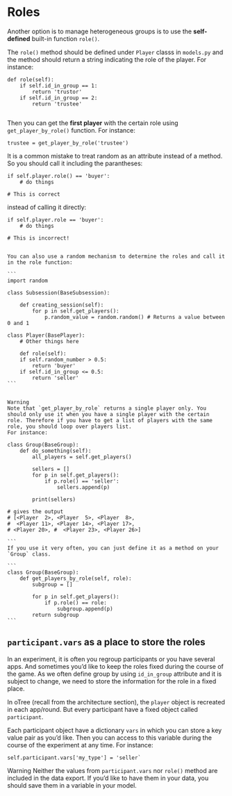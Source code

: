 # Roles


Another option is to manage heterogeneous groups is to use the **self-defined** built-in function `role()`. 

The `role()` method should be defined under `Player` classs in `models.py` and the method should return a string indicating the role of the player. For instance:

```
def role(self):
    if self.id_in_group == 1:
        return 'trustor'
    if self.id_in_group == 2:
        return 'trustee'
        
```

Then you can get the **first player** with the certain role using `get_player_by_role()` function. For instance:

`trustee = get_player_by_role('trustee')`


It is a common mistake to treat random as an attribute instead of a method. So you should call it including the parantheses:

```
if self.player.role() == 'buyer':
    # do things
    
# This is correct
```

instead of calling it directly: 

```
if self.player.role == 'buyer':
    # do things
    
# This is incorrect!
```
````

You can also use a random mechanism to determine the roles and call it in the role function:

```
import random 

class Subsession(BaseSubsession):

    def creating_session(self):
        for p in self.get_players():
            p.random_value = random.random() # Returns a value between 0 and 1

class Player(BasePlayer):
    # Other things here
    
    def role(self):
    if self.random_number > 0.5:
        return 'buyer'
    if self.id_in_group <= 0.5:
        return 'seller'
```


Warning
Note that `get_player_by_role` returns a single player only. You should only use it when you have a single player with the certain role. Therefore if you have to get a list of players with the same role, you should loop over players list. 
For instance:

class Group(BaseGroup):
    def do_something(self):
        all_players = self.get_players()
        
        sellers = []
        for p in self.get_players():
            if p.role() == 'seller':
                sellers.append(p)
        
        print(sellers)

# gives the output 
# [<Player  2>, <Player  5>, <Player  8>, 
#  <Player 11>, <Player 14>, <Player 17>, 
# <Player 20>, #  <Player 23>, <Player 26>]

```
If you use it very often, you can just define it as a method on your `Group` class.

```
class Group(BaseGroup):
    def get_players_by_role(self, role):
        subgroup = []

        for p in self.get_players():
            if p.role() == role:
                subgroup.append(p)
        return subgroup
```

````

## `participant.vars` as a place to store the roles

In an experiment, it is often you regroup participants or you have several apps. And sometimes you'd like to keep the roles fixed during the course of the game. As we often define group by using `id_in_group` attribute and it is subject to change, we need to store the information for the role in a fixed place. 

In oTree (recall from the architecture section), the `player` object is recreated in each app/round. But every participant have a fixed object called `participant`. 

Each participant object have a dictionary `vars` in which you can store a key value pair as you'd like. Then you can access to this variable during the course of the experiment at any time. For instance:

```
self.participant.vars['my_type'] = 'seller`
```

Warning
Neither the values from `participant.vars` nor `role()` method are included in the data export. If you'd like to have them in your data, you should save them in a variable in your model.
